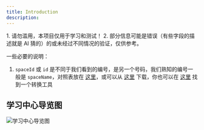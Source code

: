 ```yaml
---
title: Introduction
description: 
---
```


<Note type="note" title="Note">
    1. 请勿滥用，本项目仅用于学习和测试！
    2. 部分信息可能是错误（有些字段的描述就是 AI 猜的）的或未经过不同情况的验证，仅供参考。
</Note>

一些必要的说明：
1. `spaceId` 或 `id` 是不同于我们看到的编号，是另一个号码，我们熟知的编号一般是 `spaceName`，对照表放在 [这里](/docs/appendix/seatIdReferenceTable)，或可以从 [这里](https://raw.githubusercontent.com/Seeridia/fzu-learning-center-api/main/source/seatIdReferenceTable.csv) 下载，你也可以在 [这里](/docs/appendix/seatIdConversionTool) 找到一个转换工具

## 学习中心导览图

![学习中心导览图](https://aiot.fzu.edu.cn/ibs/assets/seatGuide-88e54b3b.jpg)